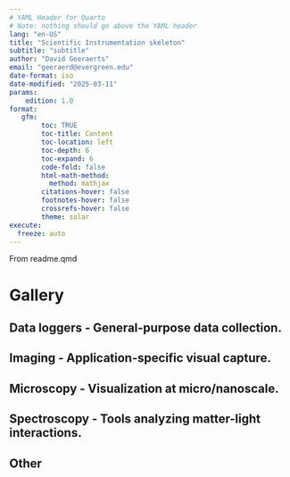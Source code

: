 ```yaml
---
# YAML Header for Quarto
# Note: nothing should go above the YAML header
lang: "en-US"
title: "Scientific Instrumentation skeleton"
subtitle: "subtitle"
author: "David Geeraerts"
email: "geeraerd@evergreen.edu"
date-format: iso
date-modified: "2025-03-11"
params:
    edition: 1.0
format:
   gfm:
        toc: TRUE
        toc-title: Content
        toc-location: left
        toc-depth: 6
        toc-expand: 6
        code-fold: false
        html-math-method:
          method: mathjax
        citations-hover: false
        footnotes-hover: false
        crossrefs-hover: false
        theme: solar
execute:
  freeze: auto
---
```



 From readme.qmd

# Gallery

## Data loggers - General-purpose data collection.

## Imaging - Application-specific visual capture.

## Microscopy - Visualization at micro/nanoscale.

## Spectroscopy - Tools analyzing matter-light interactions.

## Other